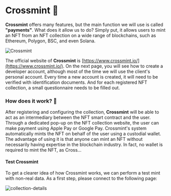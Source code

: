 # Crossmint 🚀️

**Crossmint** offers many features, but the main function we will use is called **"payments"**. What does it allow us to do? Simply put, it allows users to mint an NFT from an NFT collection on a wide range of blockchains, such as Ethereum, Polygon, BSC, and even Solana.

![Crossmint](https://miro.medium.com/v2/resize:fit:1400/format:webp/1*MH--uN1CynBwTnhOHG0oFA.jpeg)

The official website of **Crossmint** is [https://www.crossmint.io/](https://www.crossmint.io/). On the next page, you will see how to create a developer account, although most of the time we will use the client's personal account. Every time a new account is created, it will need to be verified with identification documents. And for each registered NFT collection, a small questionnaire needs to be filled out.

### How does it work? 🤔️

After registering and configuring the collection, **Crossmint** will be able to act as an intermediary between the NFT smart contract and the user. Through a dedicated pop-up on the NFT collection website, the user can make payment using Apple Pay or Google Pay. Crossmint's system automatically mints the NFT on behalf of the user using a custodial wallet. The advantage of using it is that anyone can mint an NFT without necessarily having expertise in the blockchain industry. In fact, no wallet is required to mint the NFT, as Cross...

#### Test Crossmint

To get a clearer idea of how Crossmint works, we can perform a test mint with non-real data. As a first step, please connect to the following page:

![collection-details](../.images/crossmint/crossmint-demo.png)
